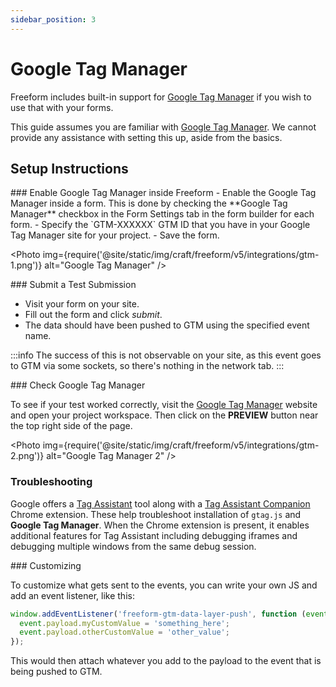 ```yaml
---
sidebar_position: 3
---
```



# Google Tag Manager

Freeform includes built-in support for [Google Tag Manager](https://tagmanager.google.com/) if you wish to use that with your forms.

This guide assumes you are familiar with [Google Tag Manager](https://tagmanager.google.com/). We cannot provide any assistance with setting this up, aside from the basics.

## Setup Instructions

<VerticalStepWrapper>
<StepMarkdown>
### Enable Google Tag Manager inside Freeform
- Enable the Google Tag Manager inside a form. This is done by checking the **Google Tag Manager** checkbox in the Form Settings tab in the form builder for each form.
- Specify the `GTM-XXXXXX` GTM ID that you have in your Google Tag Manager site for your project.
- Save the form.

<Photo
  img={require('@site/static/img/craft/freeform/v5/integrations/gtm-1.png')}
  alt="Google Tag Manager"
/>

</StepMarkdown>
<StepMarkdown>
### Submit a Test Submission

- Visit your form on your site.
- Fill out the form and click _submit_.
- The data should have been pushed to GTM using the specified event name.

:::info
The success of this is not observable on your site, as this event goes to GTM via some sockets, so there's nothing in the network tab.
:::

</StepMarkdown>
<StepMarkdown>
### Check Google Tag Manager

To see if your test worked correctly, visit the [Google Tag Manager](https://tagmanager.google.com/) website and open your project workspace. Then click on the **PREVIEW** button near the top right side of the page.

<Photo   img={require('@site/static/img/craft/freeform/v5/integrations/gtm-2.png')}
 alt="Google Tag Manager 2" />
 </StepMarkdown>
<StepMarkdown>
### Troubleshooting

Google offers a [Tag Assistant](https://tagassistant.google.com/) tool along with a [Tag Assistant Companion](https://chrome.google.com/webstore/detail/tag-assistant-companion/jmekfmbnaedfebfnmakmokmlfpblbfdm) Chrome extension. These help troubleshoot installation of `gtag.js` and **Google Tag Manager**. When the Chrome extension is present, it enables additional features for Tag Assistant including debugging iframes and debugging multiple windows from the same debug session.

</StepMarkdown>
<StepMarkdown>
### Customizing

To customize what gets sent to the events, you can write your own JS and add an event listener, like this:

```js showLineNumbers
window.addEventListener('freeform-gtm-data-layer-push', function (event) {
  event.payload.myCustomValue = 'something_here';
  event.payload.otherCustomValue = 'other_value';
});
```

This would then attach whatever you add to the payload to the event that is being pushed to GTM.

</StepMarkdown>

</VerticalStepWrapper>
